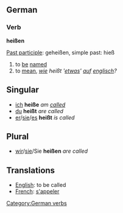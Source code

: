 ==German==
===Verb===
'''heißen'''

[[Past participle]]: geheißen, simple past: hieß

# to [[be]] [[named]]
# to [[mean]], ''[[wie]] heißt '[[etwas]]' [[auf]] [[englisch]]?''

==Singular==
*[[ich]] '''heiße''' ''am [[called]]''
*[[du]] '''heißt''' ''are called''
*[[er]]/[[sie]]/[[es]] '''heißt''' ''is called''

==Plural==
*[[wir]]/[[sie]]/Sie '''heißen''' ''are called''

==Translations==
* [[English]]: to be called
* [[French]]: [[s'appeler]]

[[Category:German verbs]]